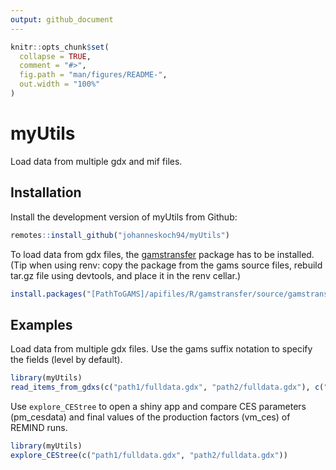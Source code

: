 ```yaml
---
output: github_document
---
```


<!-- README.md is generated from README.Rmd. Please edit that file -->

```r
knitr::opts_chunk$set(
  collapse = TRUE,
  comment = "#>",
  fig.path = "man/figures/README-",
  out.width = "100%"
)
```

# myUtils

<!-- badges: start -->
<!-- badges: end -->

Load data from multiple gdx and mif files.

## Installation

Install the development version of myUtils from Github:

``` r
remotes::install_github("johanneskoch94/myUtils")
```

To load data from gdx files, the [gamstransfer](https://www.gams.com/latest/docs/API_R_GAMSTRANSFER.html) package has to be installed. (Tip when using renv: copy the package from the gams source files, rebuild tar.gz file using devtools, and place it in the renv cellar.)

```r
install.packages("[PathToGAMS]/apifiles/R/gamstransfer/source/gamstransfer_r.tar.gz", dependencies = TRUE)
```

## Examples

Load data from multiple gdx files. Use the gams suffix notation to specify the fields (level by default).

```r
library(myUtils)
read_items_from_gdxs(c("path1/fulldata.gdx", "path2/fulldata.gdx"), c("var", "equa.m", "var2.l"))
```


Use `explore_CEStree` to open a shiny app and compare CES parameters (pm_cesdata) and final values of the production factors (vm_ces) of REMIND runs. 

```r
library(myUtils)
explore_CEStree(c("path1/fulldata.gdx", "path2/fulldata.gdx"))
```

